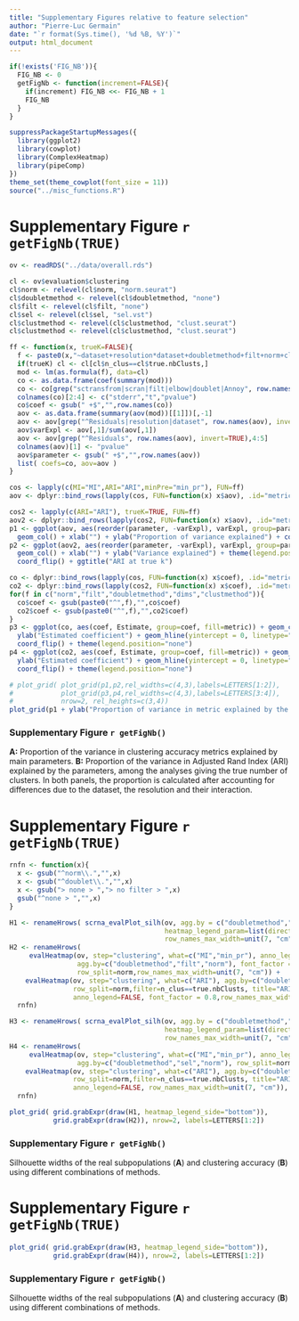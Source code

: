 ```yaml
---
title: "Supplementary Figures relative to feature selection"
author: "Pierre-Luc Germain"
date: "`r format(Sys.time(), '%d %B, %Y')`"
output: html_document
---
```


```r
if(!exists('FIG_NB')){
  FIG_NB <- 0
  getFigNb <- function(increment=FALSE){
    if(increment) FIG_NB <<- FIG_NB + 1
    FIG_NB
  }
}

suppressPackageStartupMessages({
  library(ggplot2)
  library(cowplot)
  library(ComplexHeatmap)
  library(pipeComp)
})
theme_set(theme_cowplot(font_size = 11))
source("../misc_functions.R")
```

# Supplementary Figure `r getFigNb(TRUE)`

```r
ov <- readRDS("../data/overall.rds")

cl <- ov$evaluation$clustering
cl$norm <- relevel(cl$norm, "norm.seurat")
cl$doubletmethod <- relevel(cl$doubletmethod, "none")
cl$filt <- relevel(cl$filt, "none")
cl$sel <- relevel(cl$sel, "sel.vst")
cl$clustmethod <- relevel(cl$clustmethod, "clust.seurat")
cl$clustmethod <- relevel(cl$clustmethod, "clust.seurat")

ff <- function(x, trueK=FALSE){
  f <- paste0(x,"~dataset+resolution*dataset+doubletmethod+filt+norm+clustmethod+dims")
  if(trueK) cl <- cl[cl$n_clus==cl$true.nbClusts,]
  mod <- lm(as.formula(f), data=cl)
  co <- as.data.frame(coef(summary(mod)))
  co <- co[grep("sctransfrom|scran|filt|elbow|doublet|Annoy", row.names(co)),]
  colnames(co)[2:4] <- c("stderr","t","pvalue")
  co$coef <- gsub(" +$","",row.names(co))
  aov <- as.data.frame(summary(aov(mod))[[1]])[,-1]
  aov <- aov[grep("^Residuals|resolution|dataset", row.names(aov), invert=TRUE),]
  aov$varExpl <- aov[,1]/sum(aov[,1])
  aov <- aov[grep("^Residuals", row.names(aov), invert=TRUE),4:5]
  colnames(aov)[1] <- "pvalue"
  aov$parameter <- gsub(" +$","",row.names(aov))
  list( coefs=co, aov=aov )
}

cos <- lapply(c(MI="MI",ARI="ARI",minPre="min_pr"), FUN=ff)
aov <- dplyr::bind_rows(lapply(cos, FUN=function(x) x$aov), .id="metric")

cos2 <- lapply(c(ARI="ARI"), trueK=TRUE, FUN=ff)
aov2 <- dplyr::bind_rows(lapply(cos2, FUN=function(x) x$aov), .id="metric")
p1 <- ggplot(aov, aes(reorder(parameter, -varExpl), varExpl, group=parameter, fill=metric)) + 
  geom_col() + xlab("") + ylab("Proportion of variance explained") + coord_flip()
p2 <- ggplot(aov2, aes(reorder(parameter, -varExpl), varExpl, group=parameter, fill=metric)) + 
  geom_col() + xlab("") + ylab("Variance explained") + theme(legend.position="none") + 
  coord_flip() + ggtitle("ARI at true k")

co <- dplyr::bind_rows(lapply(cos, FUN=function(x) x$coef), .id="metric")
co2 <- dplyr::bind_rows(lapply(cos2, FUN=function(x) x$coef), .id="metric")
for(f in c("norm","filt","doubletmethod","dims","clustmethod")){
  co$coef <- gsub(paste0("^",f),"",co$coef)
  co2$coef <- gsub(paste0("^",f),"",co2$coef)
}
p3 <- ggplot(co, aes(coef, Estimate, group=coef, fill=metric)) + geom_col() + xlab("") +
  ylab("Estimated coefficient") + geom_hline(yintercept = 0, linetype="dashed") + 
  coord_flip() + theme(legend.position="none")
p4 <- ggplot(co2, aes(coef, Estimate, group=coef, fill=metric)) + geom_col() + xlab("") +
  ylab("Estimated coefficient") + geom_hline(yintercept = 0, linetype="dashed") + 
  coord_flip() + theme(legend.position="none")

# plot_grid( plot_grid(p1,p2,rel_widths=c(4,3),labels=LETTERS[1:2]),
#            plot_grid(p3,p4,rel_widths=c(4,3),labels=LETTERS[3:4]),
#            nrow=2, rel_heights=c(3,4))
plot_grid(p1 + ylab("Proportion of variance in metric explained by the parameter"),p2,nrow=2,labels=LETTERS[1:2])
```

### Supplementary Figure `r getFigNb()`

**A:** Proportion of the variance in clustering accuracy metrics explained by main parameters. **B:** Proportion of the variance in Adjusted Rand Index (ARI) explained by the parameters, among the analyses giving the true number of clusters. In both panels, the proportion is calculated after accounting for differences due to the dataset, the resolution and their interaction.


\newpage

# Supplementary Figure `r getFigNb(TRUE)`

```r
rnfn <- function(x){
  x <- gsub("^norm\\.","",x)
  x <- gsub("^doublet\\.","",x)
  x <- gsub("> none > ","> no filter > ",x)
  gsub("^none > ","",x)
}

H1 <- renameHrows( scrna_evalPlot_silh(ov, agg.by = c("doubletmethod","filt","norm"), row_split = norm,
                                       heatmap_legend_param=list(direction="horizontal"),font_factor = 0.8,
                                       row_names_max_width=unit(7, "cm")), rnfn)
H2 <- renameHrows(
     evalHeatmap(ov, step="clustering", what=c("MI","min_pr"), anno_legend=FALSE, title=c("MI","Min precision"), 
                 agg.by=c("doubletmethod","filt","norm"), font_factor = 0.8, 
                 row_split=norm,row_names_max_width=unit(7, "cm")) + 
    evalHeatmap(ov, step="clustering", what=c("ARI"), agg.by=c("doubletmethod","filt","norm"), 
                row_split=norm,filter=n_clus==true.nbClusts, title="ARI at true k",
                anno_legend=FALSE, font_factor = 0.8,row_names_max_width=unit(7, "cm")),
  rnfn)

H3 <- renameHrows( scrna_evalPlot_silh(ov, agg.by = c("doubletmethod","sel","norm"), row_split = norm,
                                       heatmap_legend_param=list(direction="horizontal"),
                                       row_names_max_width=unit(7, "cm")), rnfn)
H4 <- renameHrows(
     evalHeatmap(ov, step="clustering", what=c("MI","min_pr"), anno_legend=FALSE, title=c("MI","Min precision"),
                 agg.by=c("doubletmethod","sel","norm"), row_split=norm,row_names_max_width=unit(7, "cm")) + 
    evalHeatmap(ov, step="clustering", what=c("ARI"), agg.by=c("doubletmethod","sel","norm"), 
                row_split=norm,filter=n_clus==true.nbClusts, title="ARI at true k", 
                anno_legend=FALSE, row_names_max_width=unit(7, "cm")),
  rnfn)
```
  
```r
plot_grid( grid.grabExpr(draw(H1, heatmap_legend_side="bottom")), 
           grid.grabExpr(draw(H2)), nrow=2, labels=LETTERS[1:2])
```
    
### Supplementary Figure `r getFigNb()`

Silhouette widths of the real subpopulations (**A**) and clustering accuracy (**B**) using different combinations of methods.


\newpage

# Supplementary Figure `r getFigNb(TRUE)`


```r
plot_grid( grid.grabExpr(draw(H3, heatmap_legend_side="bottom")), 
           grid.grabExpr(draw(H4)), nrow=2, labels=LETTERS[1:2])
```

### Supplementary Figure `r getFigNb()`

Silhouette widths of the real subpopulations (**A**) and clustering accuracy (**B**) using different combinations of methods.
